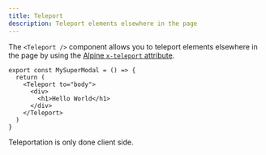 ```yaml
---
title: Teleport
description: Teleport elements elsewhere in the page
---
```


The `<Teleport />` component allows you to teleport elements elsewhere in the page by using the [Alpine `x-teleport` attribute](https://alpinejs.dev/directives/teleport).

```tsx
export const MySuperModal = () => {
  return (
    <Teleport to="body">
      <div>
        <h1>Hello World</h1>
      </div>
    </Teleport>
  )
}
```

<Callout>

Teleportation is only done client side.

</Callout>
